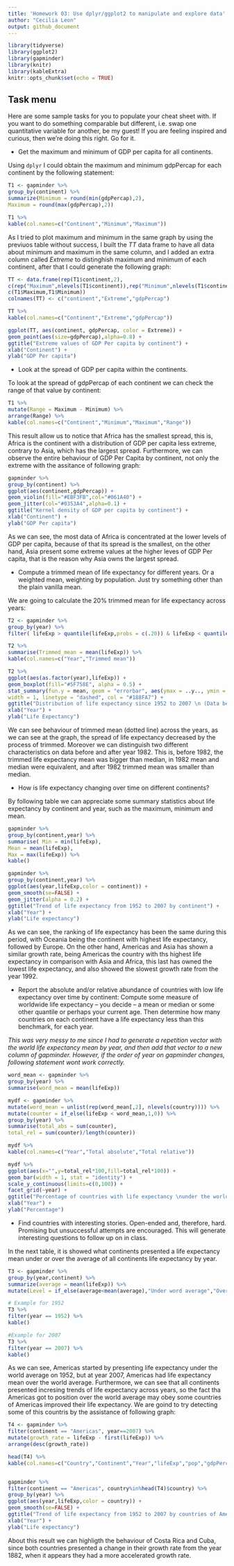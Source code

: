 ---
title: 'Homework 03: Use dplyr/ggplot2 to manipulate and explore data'
author: "Cecilia Leon"
output: github_document
---
  
```{r setup, include=FALSE}
library(tidyverse)
library(ggplot2)
library(gapminder)
library(knitr)
library(kableExtra)
knitr::opts_chunk$set(echo = TRUE)
```

## Task menu

Here are some sample tasks for you to populate your cheat sheet with. If you want to do something comparable but different, i.e. swap one quantitative variable for another, be my guest! If you are feeling inspired and curious, then we're doing this right. Go for it.

- Get the maximum and minimum of GDP per capita for all continents.


Using `dplyr` I could obtain the maximum and minimum gdpPercap for each continent by the following statement:

```{r}
T1 <- gapminder %>% 
group_by(continent) %>% 
summarize(Minimum = round(min(gdpPercap),2),
Maximum = round(max(gdpPercap),2))

T1 %>% 
kable(col.names=c("Continent","Minimum","Maximum"))
```

As I tried to plot maximum and minimum in the same graph by using the previuos table without success, I built the *TT* data frame to have all data about minimum and maximum in the same column, and I added an extra column called *Extreme* to distinghish maximum and minimum of each continent, after that I could generate the following graph:


```{r}
TT <- data.frame(rep(T1$continent,2),
c(rep("Maximum",nlevels(T1$continent)),rep("Minimum",nlevels(T1$continent))),
c(T1$Maximum,T1$Minimum))
colnames(TT) <- c("continent","Extreme","gdpPercap")

TT %>% 
kable(col.names=c("Continent","Extreme","gdpPercap"))

ggplot(TT, aes(continent, gdpPercap, color = Extreme)) +
geom_point(aes(size=gdpPercap),alpha=0.8) +
ggtitle("Extreme values of GDP Per capita by continent") +
xlab("Continent") +
ylab("GDP Per capita")

```

- Look at the spread of GDP per capita within the continents.

To look at the spread of gdpPercap of each continent we can check the range of that value by continent:

```{r}
T1 %>% 
mutate(Range = Maximum - Minimum) %>% 
arrange(Range) %>% 
kable(col.names=c("Continent","Minimum","Maximum","Range"))
```

This result allow us to notice that Africa has the smallest spread, this is, Africa is the continent with a distribution of GDP per capita less extreme, contrary to Asia, which has the largest spread. Furthermore, we can observe the entire behaviour of GDP Per Capita by continent, not only the extreme with the assitance of following graph:

```{r}
gapminder %>% 
group_by(continent) %>%
ggplot(aes(continent,gdpPercap)) +
geom_violin(fill="#EBF3FB",col="#061A40") +
geom_jitter(col="#0353A4",alpha=0.1) +
ggtitle("Kernel density of GDP per capita by continent") +
xlab("Continent") +
ylab("GDP Per capita")

```

As we can see, the most data of Africa is concentrated at the lower levels of GDP per capita, because of that its spread is the smallest, on the other hand, Asia present some extreme values at the higher leves of GDP Per capita, that is the reason why Asia owns the largest spread.

- Compute a trimmed mean of life expectancy for different years. Or a weighted mean, weighting by population. Just try something other than the plain vanilla mean.

We are going to calculate the 20% trimmed mean for life expectancy across years:

```{r}
T2 <- gapminder %>% 
group_by(year) %>%
filter( lifeExp > quantile(lifeExp,probs = c(.20)) & lifeExp < quantile(lifeExp,probs = c(.80)))

T2 %>% 
summarise(Trimmed_mean = mean(lifeExp)) %>% 
kable(col.names=c("Year","Trimmed mean"))

T2 %>% 
ggplot(aes(as.factor(year),lifeExp)) +
geom_boxplot(fill="#5F758E", alpha = 0.5) +
stat_summary(fun.y = mean, geom = "errorbar", aes(ymax = ..y.., ymin = ..y..),
width = 1, linetype = "dashed", col = "#188FA7") +
ggtitle("Distribution of life expectancy since 1952 to 2007 \n (Data between the 20% more extreme values)") +
xlab("Year") +
ylab("Life Expectancy")
```

We can see behaviour of trimmed mean (dotted line) across the years, as we can see at the graph, the spread of life expectancy decreased by the process of trimmed. Moreover we can distinguish two different characteristics on data before and after year 1982. This is, before 1982, the trimmed life expectancy mean was bigger than median, in 1982 mean and median were equivalent, and after 1982 trimmed mean was smaller than median.

- How is life expectancy changing over time on different continents?

By following table we can appreciate some summary statistics about life expectancy by continent and year, such as the maximum, minimum and mean.

```{r}
gapminder %>% 
group_by(continent,year) %>% 
summarise( Min = min(lifeExp),
Mean = mean(lifeExp),
Max = max(lifeExp)) %>% 
kable()
```


```{r}
gapminder %>% 
group_by(continent,year) %>% 
ggplot(aes(year,lifeExp,color = continent)) +
geom_smooth(se=FALSE) +
geom_jitter(alpha = 0.2) +
ggtitle("Trend of life expectancy from 1952 to 2007 by continent") +
xlab("Year") +
ylab("Life expectancy")
```

As we can see, the ranking of life expectancy has been the same during this period, with Oceania being the continent with highest life expectancy, followed by Europe. On the other hand, Americas and Asia has shown a similar growth rate, being Americas the country with ths highest life expectancy in comparison with Asia and Africa, this last has owned the lowest life expectancy, and also showed the slowest growth rate from the year 1992.

- Report the absolute and/or relative abundance of countries with low life expectancy over time by continent: Compute some measure of worldwide life expectancy – you decide – a mean or median or some other quantile or perhaps your current age. Then determine how many countries on each continent have a life expectancy less than this benchmark, for each year.

*This was very messy to me since I had to generate a repetition vector with the world life expectancy mean by year, and then add that vector to a new column of gapminder. However, if the order of year on gapminder changes, following statement wont work correctly.*

```{r}
word_mean <- gapminder %>% 
group_by(year) %>% 
summarise(word_mean = mean(lifeExp)) 

mydf <- gapminder %>%  
mutate(word_mean = unlist(rep(word_mean[,2], nlevels(country)))) %>% 
mutate(counter = if_else(lifeExp < word_mean,1,0)) %>% 
group_by(year) %>% 
summarise(total_abs = sum(counter),
total_rel = sum(counter)/length(counter))

mydf %>% 
kable(col.names=c("Year","Total absolute","Total relative"))

mydf %>% 
ggplot(aes(x="",y=total_rel*100,fill=total_rel*100)) +
geom_bar(width = 1, stat = "identity") +
scale_y_continuous(limits=c(0,100)) +
facet_grid(~year) +
ggtitle("Percentage of countries with life expectancy \nunder the world average life expectancy") +
xlab("Year") +
ylab("Percentage")

```


- Find countries with interesting stories. Open-ended and, therefore, hard. Promising but unsuccessful attempts are encouraged. This will generate interesting questions to follow up on in class.

In the next table, it is showed what continents presented a life expectancy mean under or over the average of all continents life expectancy by year.


```{r}

T3 <- gapminder %>% 
group_by(year,continent) %>%
summarize(average = mean(lifeExp)) %>% 
mutate(Level = if_else(average<mean(average),"Under word average","Over word average"))

# Example for 1952
T3 %>% 
filter(year == 1952) %>% 
kable()

#Example for 2007
T3 %>% 
filter(year == 2007) %>% 
kable()

```

As we can see, Americas started by presenting life expectancy under the world average on 1952, but at year 2007, Americas had life expectancy mean over the world average. Furthermore, we can see that all continents presented incresing trends of life expectancy across years, so the fact tha Americas got to position over the world average may obey some countries of Americas improved their life expectancy. We are goind to try detecting some of this countris by the assistance of following graph:

```{r}

T4 <- gapminder %>% 
filter(continent == "Americas", year==2007) %>%
mutate(growth_rate = lifeExp - first(lifeExp)) %>% 
arrange(desc(growth_rate))

head(T4) %>% 
kable(col.names=c("Country","Continent","Year","lifeExp","pop","gdpPercap","Growth"))


gapminder %>% 
filter(continent == "Americas", country%in%head(T4)$country) %>% 
group_by(year) %>% 
ggplot(aes(year,lifeExp,color = country)) +
geom_smooth(se=FALSE) +
ggtitle("Trend of life expectancy from 1952 to 2007 by countries of Americas") +
xlab("Year") +
ylab("Life expectancy")
```

About this result we can highligth the behaviour of Costa Rica and Cuba, since both countries presented a change in their growth rate from the year 1882, when it appears they had a more accelerated growth rate. 